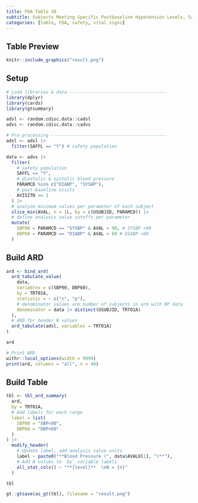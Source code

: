 ```yaml
---
title: FDA Table 38
subtitle: Subjects Meeting Specific Postbaseline Hypotension Levels, Safety Population, Pooled Analysis (or Trial X)
categories: [table, FDA, safety, vital signs]
---
```


::: panel-tabset
## Table Preview

```r
knitr::include_graphics("result.png")
```

## Setup

```r
# Load libraries & data -------------------------------------
library(dplyr)
library(cards)
library(gtsummary)

adsl <- random.cdisc.data::cadsl
advs <- random.cdisc.data::cadvs

# Pre-processing --------------------------------------------
adsl <- adsl |>
  filter(SAFFL == "Y") # safety population

data <- advs |>
  filter(
    # safety population
    SAFFL == "Y",
    # diastolic & systolic blood pressure
    PARAMCD %in% c("DIABP", "SYSBP"),
    # post-baseline visits
    AVISITN >= 1
  ) |>
  # analyze minimum values per parameter of each subject
  slice_min(AVAL, n = 1L, by = c(USUBJID, PARAMCD)) |>
  # define analysis value cutoffs per parameter
  mutate(
    SBP90 = PARAMCD == "SYSBP" & AVAL < 90, # SYSBP <90
    DBP60 = PARAMCD == "DIABP" & AVAL < 60 # DIABP <60
  )
```

## Build ARD

```r
ard <- bind_ard(
  ard_tabulate_value(
    data,
    variables = c(SBP90, DBP60),
    by = TRT01A,
    statistic = ~ c("n", "p"),
    # denominator values are number of subjects in arm with BP data
    denominator = data |> distinct(USUBJID, TRT01A)
  ),
  # ARD for header N values
  ard_tabulate(adsl, variables = TRT01A)
)

ard
```

```r
# Print ARD
withr::local_options(width = 9999)
print(ard, columns = "all", n = 40)
```

## Build Table

```r
tbl <- tbl_ard_summary(
  ard,
  by = TRT01A,
  # Add labels for each range
  label = list(
    SBP90 = "SBP<90",
    DBP60 = "DBP<60"
  )
) |>
  modify_header(
    # Update label, add analysis value units
    label ~ paste0("**Blood Pressure (", data$AVALU[1], ")**"),
    # Add N values to `by` variable labels
    all_stat_cols() ~ "**{level}**  \nN = {n}"
  )

tbl
```

```r
gt::gtsave(as_gt(tbl), filename = "result.png")
```

```r
```
:::
